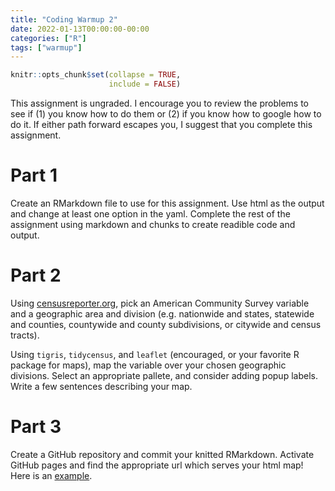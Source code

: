 ```yaml
---
title: "Coding Warmup 2"
date: 2022-01-13T00:00:00-00:00
categories: ["R"]
tags: ["warmup"]
---
```


```r
knitr::opts_chunk$set(collapse = TRUE,
                      include = FALSE)
```

This assignment is ungraded. I encourage you to review the problems to see if (1) you know how to do them or (2) if you know how to google how to do it. If either path forward escapes you, I suggest that you complete this assignment.

# Part 1

Create an RMarkdown file to use for this assignment. Use html as the output and change at least one option in the yaml. Complete the rest of the assignment using markdown and chunks to create readible code and output.

# Part 2

Using [censusreporter.org](censusreporter.org), pick an American Community Survey variable and a geographic area and division (e.g. nationwide and states, statewide and counties, countywide and county subdivisions, or citywide and census tracts).

Using `tigris`, `tidycensus`, and `leaflet` (encouraged, or your favorite R package for maps), map the variable over your chosen geographic divisions. Select an appropriate pallete, and consider adding popup labels. Write a few sentences describing your map.

# Part 3

Create a GitHub repository and commit your knitted RMarkdown. Activate GitHub pages and find the appropriate url which serves your html map! Here is an [example](https://erhla.github.io/chicago-population-ward/Estimates.html).
